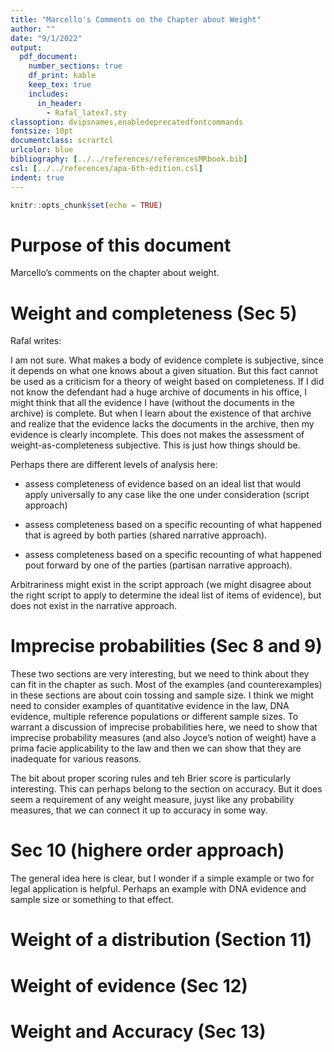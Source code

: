 ```yaml
---
title: "Marcello's Comments on the Chapter about Weight"
author: ""
date: "9/1/2022"
output:
  pdf_document:
    number_sections: true
    df_print: kable 
    keep_tex: true
    includes:
      in_header:
        - Rafal_latex7.sty
classoption: dvipsnames,enabledeprecatedfontcommands
fontsize: 10pt
documentclass: scrartcl
urlcolor: blue
bibliography: [../../references/referencesMRbook.bib]
csl: [../../references/apa-6th-edition.csl]
indent: true
---
```



```r
knitr::opts_chunk$set(echo = TRUE)
```

# Purpose of this document

Marcello's comments on the chapter about weight.

# Weight and completeness (Sec 5)

Rafal writes:

\begin{quote}
So the second difficulty is that on this approach the weight of evidence becomes very sensitive not only to what the actual evidence is, but also to what an ideal evidence in a given case should be. unless as clear and epistemologically principled guidance as to how to formulate such ideal lists is available, this seems to open a gate to arbitrariness. Change of awareness of one’s own ignorance, without any major chance to the actual evidence obtained, might lead to overconfidence or under-confidence in one’s judgment. Moreover, it is not clear how disagreement about weight arising between agents not due to evidential differences, but rather due to differences in their list of ideal items of evidence should be adjudicated.
\end{quote}

I am not sure. What makes a body of evidence complete is subjective, since it depends on what one knows about a given situation. But this fact cannot be used as a criticism for a theory of weight based on completeness. If I did not know the defendant had a huge archive of documents in his office, I might think that all the evidence I have (without the documents in the archive) is complete. But when I learn about the existence of that archive and realize that the evidence lacks the documents in the archive, then my evidence is clearly incomplete. This does not makes the assessment of weight-as-completeness subjective. This is just how things should be. 

Perhaps there are different levels of analysis here:

- assess completeness of evidence based on an ideal list  that would apply universally to any case like the one under consideration (script approach)

- assess completeness based on a specific recounting of what happened that is agreed by both parties (shared narrative approach).

- assess completeness based on a specific recounting of what happened pout forward by one of the parties (partisan narrative approach).

Arbitrariness might exist in the script approach (we might disagree about the right script to apply to determine the ideal list of items of evidence), but does not exist in the narrative approach.


# Imprecise probabilities (Sec 8 and 9)

These two sections are very interesting, but we need to think about they can fit in the chapter as such. Most of the examples (and counterexamples) in these sections are about coin tossing and sample size. I think we might need to consider examples of quantitative evidence in the law, DNA evidence, multiple reference populations or different sample sizes.  To warrant a discussion of imprecise probabilities here, we need to  show that imprecise probability measures (and also Joyce's notion of weight) have a prima facie applicability to the law and then we can show that they are inadequate for various reasons. 

The bit about proper scoring rules and teh Brier score is particularly interesting. This can perhaps belong to
the section on accuracy. But it does seem a requirement of any weight measure, juyst like any probability measures, that we can connect it up to accuracy in some way. 




# Sec 10 (highere order approach)

The general idea here is clear, but I wonder if a simple example or two for legal application is helpful. 
Perhaps an example with DNA evidence and sample size or something to that effect.

# Weight of a distribution (Section 11)


\begin{itemize}

\item This and the next one are the crucial sections. This is the map I have now in my mind to 
follow what is going on in this section: 


\begin{enumerate}
\item[i.] Notion of information/entropy in general
\item[ii.] Entropy of distributions
\item[iii.] Difference of entropy between distributions (cross-entropy, KL divergence)
\item[iv.] weight of a distribution D is the difference (in some sense to be specificed) between the entropy of the distribution D compared to the uniform distribution (which by default has maximal entropy). But, crucially, this measure iof weight is NOT the KL divergence. 
\item[v.] weight of evidence (in the next section)
\end{enumerate}

\item The move from the example with the three forks to
a distribution of parameter values (each associated with a different probability) 
is not completely clear.Basically this is the step from (i) "entropy in general" to
(ii) entropy of distribution. I can sort of see the connection, 
but it is not spelled out clearly. This is the part that says "A measure of (lack of) information contained in a whole distribution, is entropy, which is the average Shannon information:..."

\item Again, in the discussion of entropy it would be 
good to have a clear running example, possibly 
legal in nature. 

\item Using the grip approximation for continuous distributions is fine, 
but what is the reason? You seem to say it is because we will compare continuous 
and discrete distribution. That seems sensible. Can you give an example?

\item KL divergence. This is the difference between the entropy associated between the two distribution and because of the properties of logarithm it is the log of the ratio. Right?

\item After that, you write "The idea is that the more informative a piece of evidence is, as compared to the uniform distribution, the more weight it has, on scale 0 to 1:" Are you talking about a piece of *evidence* or a *distribution*? 

\item Footnote 14 seems crucial here ("The reader might ask: why not to use the Kullback-Leibler divergence from the uniform distribution instead? Because this divergence does not measure the difference in how informed the distribution is. "). This might need more explanation. But if the KL divergence does not measure how informative a distribution is, then what does it measure? What are the sues for KL measure as opposed to the weight measure you propose?Also, I think one can understand your measure of weight without the KL divergence measure, which seems to be more complicated and meant to do something else. 

\item Another question is why the weight of a distribution P isn't simply 1-H(P). What are the advantages of comparing with the uniform distribution and using 1-(H(P)/H(uniform)? Another option for weight of a distribution would be the difference between the entropy of the uniform and the entropy of P, that is, H(uniforms)-H(P). Is this equivalent to something like the log of the ratio of the distribution, log(P/uniform)? Why then not take 1-log(P/uniform)? At any rate, more explanation why you picked that measure and excluding others in the vicinity would be useful.

\item The graphs used to compare Urbaniak-weight with Joyce-weight need additional explanation. You earlier complained that Joyce-weight display strange patterns. But O noticed that the graph of Urbaniak-weight are similar to those of Joyce-weight. So do you see strange patterns here too, or not? For example, why does the weight of a beta distribution drop as the ratio heads/tails become less sweked, but suddenly increases when teh ratio is close to 50/50? Is this a normal behavior? You might to spend mroe time, suggesting that this behavior is intuitive and to be expected. 

\item You say: "the entropy decreases with the number of observations". A beta(50,50) will have greater weight than beta(5, 5). I can see why that is because beta(50,50) is more sharply concentrated around .5 than beta(5,5). But some explanatio might be helpful.

\item You also say: "it [=entropy] decreases faster if the proportions are closer to the extremes. "
Beta(80,20) should presumably have more weight than beta(50,50) since it is more extreme. Why is that exactly? Why is it that a more skewed distribution is weightier? I can sort of see why, but more explanation would be needed.
The problem here is that---looking the general graph of beta distribution and also from the comparison with Joyce---
it seems that beta(50,50) is weightier than beta (55,45). There is slight increase in weight when we get to 50/50. Why is that? is this intended? Isn't that alike one of the strange patterns that we see in Joyce-weight?


\item There is a potential ambiguity (or potential source of confusion) in the illustration using beta distributions.
The guiding intuitions is that beta(a, b) represents a set of observations with a successes and b failures.
So the beta distribution in fact represent a bunch of observations. Under this interpretation, beta(50,50) is weightier than
beta (5,5) because it represents more observations. So, in some sense, here we are not thinking about the weight of a distribution, but the weight of the observations (the more observation, the weightier they are). At the same time, your account shows that the mere number of observation does not solely determine weight. What also matters is how the outcomes of he observation are allocated (the proportion of successes versus failures). So, then, it seems that weight tracks (a) how many observations there are and (b) how they are distributed of structured?  So, the question is, when we talk about the weight of a distribution, are we talking about anything other than the weight of (a) and (b)---i.e. observation plus how they are structured?

\item One interesting thing to know would be, when do two beta distributions (with different levels of proportion) have the same weight? For example, consider beta(80,20), so the proportion here is 80/20. Now let's take a proportion like 60/40? What would be a beta distribution that satisfies this proportion and that has the same weight as beta(80,20)? I suppose that the beta distribution will have to have more sample observations. But how many more?


\item Here is another way of thinking about this problem intuitively. Suppose I want to know whether 
this coin is fair (0.5). Contrast this with suppose I want to whether the coin is biased with bias 0.8 heads.
The question is how many observations, and in what proportions, would I need to be equally sure (=to have equally weighty observations) to conclude that the coin is fair versus 0.8 biased toward heads?

\end{itemize}

# Weight of evidence (Sec 12)


\begin{itemize}

\item The start of this section is revealing:

\begin{quote}
"So far we have discussed the weight of a distribution, meant to measure how informed an agent is about an issue. \underline{If the agent starts with a uniform prior}, this is a good enough approximation of how informed the evidence made them. But in general, how much more information is obtained is context-dependent. We want a prior-relative notion of weight, following the intuition that weight consideration should guide our information gathering also in making us stop collecting further evidence in light of what we already know. But for weight of evidence to have this feature, it has to depend on what we already know."
\end{quote}

So, if I understand this right, when you talk about the "weight of a distribution", you are actually talking about the "weight of the evidence/observations" \underline{assuming} you started out from uniform prior. This makes sense since the weight of a distribution is measured against the baseline of a uniform distribution. Ss my interpretation right?


\item Earlier I thought that "weight of a distribution" and "weight of evidence" were two different things.
Now, if I understand this right, looks like "weight of evidence" is a generalization of the 
idea of weight of a distribution. Weight of a distribution is the weight of the 
evidence when the prior is uniform. Is this right?

\item If the preceding point is right, it might also address the ambiguity I pointed out in my earlier remarks--ambiguity between "weight of distribution" and "weight of the observations" (which underline the distribution).

\item The way you suggest to measure the weight of the evidence is as follows:

\begin{quote}
In a given context, consider your distribution for the target hypothesis H given what you already know. Then update on the evidence. This might increase the weight for H, if the evidence confirms your conviction, or decrease it, if it goes against what the previous evidence tells you. Take the \underline{difference between the prior weight and the posterior weight} ($\Delta w$) as your measure of the weight of evidence in that context. 
\end{quote}

The idea is to take the difference between W(prior distribution) and W(posterior distribution). But, in light my remarks above, I wonder why "weight of evidence" could be measured, follows:

\[W(E) = 1 - \frac{H(\textit{posterior distribution (after updating on E)}}{H(\textit{prior distribution})}\]

This is just a generalization of your earlier measure of weight of distribution. Your measure of the weight of a distribution had in the denominator  the uniform distribution. Now, instead of the uniform, the weight of evidence has the prior distribution (which can be any distribution)

\[W(P) = 1 - \frac{H(\textit{distribution P}}{H(\textit{uniform distribution})}\]

Any thought about this approach and your approach in 
terms of delta-weight? Are the two approaches equivalent?

\item The discussion of the rocking and the abused child is interesting, but not completely clear yet.

\end{itemize}


# Weight and Accuracy (Sec 13)

\begin{itemize}

\item A general thought about weight and accuracy is this: a probability assessment that is based on more evidence (or weightier evidence) will tend to be more accurate (in the sense of being closer to the true value) than a probability estimate based on less evidence (less weighty evidence). Hamer show that more evidence reduced uncertainty (probability assessments will tend to be more concentrated toward 0 and 1, assuming true values are 0 and 1). 

\item If I understand the strategy correctly, the idea is this. (a) The first step is to formulate something 
like the Brier score but for distribution. You suggest to use the KL measure between the indicator distribution (true distribution) and the distribution in question. This seems right as intuitively it measure how distant a distribution is from the true distribution. (b) The second step is to show that a weightier distribution will also have a better KL measure. Is this right? The question, how does this map onto the general idea that weightier evidence improves accuracy?









\end{itemize}
















